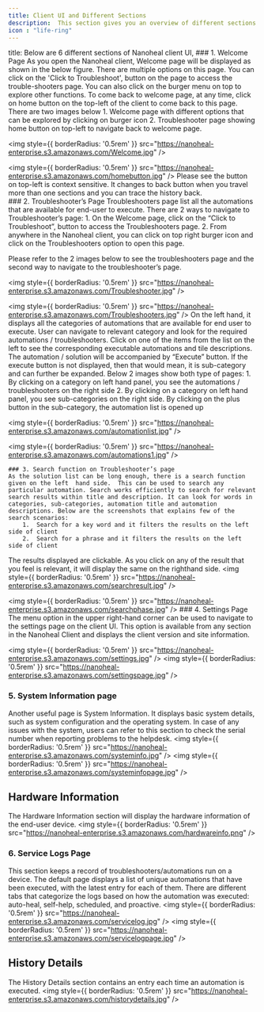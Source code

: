---
title: Client UI and Different Sections
description:  This section gives you an overview of different sections in the Nanoheal Client. Once you open the client using any of  the  3 options as discussed in the  'Opening  Nanoheal  Client'  section, you will be able to access below modules in the client
icon : "life-ring" 
---

<Tabs>
  <Tab title="6 different sections">
  title: Below are 6 different sections of Nanoheal client UI,
    ### 1. Welcome Page
    As you open the Nanoheal client, Welcome page will be  displayed  as  shown  in  the  below figure. There are multiple options on this page. You can click on the 'Click to Troubleshoot', button on the page to access the trouble-shooters page. You can also click on the burger menu on top to explore other functions. To come back to welcome page, at any time, click on home button on the top-left of the client to come back to this page. There are two images below
        1.	Welcome page with different options that can be explored by clicking on burger icon
        2.	Troubleshooter page showing home button on top-left to navigate back to welcome page.

<img
  style={{ borderRadius: '0.5rem' }}
  src="https://nanoheal-enterprise.s3.amazonaws.com/Welcome.jpg"
/>

<img
  style={{ borderRadius: '0.5rem' }}
  src="https://nanoheal-enterprise.s3.amazonaws.com/homebutton.jpg"
/>
Please see the button on top-left is context sensitive. It changes to back button when you travel more than one sections and you can trace the history back.    
    ### 2. Troubleshooter’s Page
    Troubleshooters page list all the automations that are available for end-user to execute. There are 2 ways to navigate to Troubleshooter’s page:
      1.	On the Welcome page, click on the “Click to Troubleshoot”, button to access the Troubleshooters page.
      2.	From anywhere in the Nanoheal client, you can click on top right burger icon and click on the Troubleshooters option to open this page.

Please refer to the 2 images below to see the troubleshooters page and the second  way  to navigate to the troubleshooter’s page.

<img
  style={{ borderRadius: '0.5rem' }}
  src="https://nanoheal-enterprise.s3.amazonaws.com/Troubleshooter.jpg"
/>

<img
  style={{ borderRadius: '0.5rem' }}
  src="https://nanoheal-enterprise.s3.amazonaws.com/Troubleshooters.jpg"
/>
On the left hand, it displays all the categories of automations  that  are  available  for  end  user  to execute. User can navigate to relevant category and look for the  required  automations  / troubleshooters. Click on one of the items from the list on the left to see the corresponding executable automations and tile descriptions. The automation / solution will be accompanied by “Execute” button. If the execute button is not displayed, then that would mean, it is sub-category and can further be expanded. Below 2 images show both type of pages:
    1.	By clicking on a category on left hand panel, you see the automations / troubleshooters on the right side
    2.	By clicking on a category on left hand panel, you see sub-categories on the right side. By clicking on the plus button in the sub-category, the automation list is opened up

<img
  style={{ borderRadius: '0.5rem' }}
  src="https://nanoheal-enterprise.s3.amazonaws.com/automationlist.jpg"
/>

<img
  style={{ borderRadius: '0.5rem' }}
  src="https://nanoheal-enterprise.s3.amazonaws.com/automations1.jpg"
/>

    ### 3. Search function on Troubleshooter’s page
    As the solution list can be long enough, there is a search function given on the left  hand side.  This can be used to search any particular automation. Search works efficiently to search for relevant search results within title and description. It can look for words in categories, sub-categories, automation title and automation descriptions. Below are the screenshots that explains few of the search scenarios:
        1.	Search for a key word and it filters the results on the left side of client
        2.	Search for a phrase and it filters the results on the left side of client

The results displayed are clickable. As you click on any of the result that you feel is relevant, it will display the same on the righthand side.
<img
  style={{ borderRadius: '0.5rem' }}
  src="https://nanoheal-enterprise.s3.amazonaws.com/searchresult.jpg"
/>

<img
  style={{ borderRadius: '0.5rem' }}
  src="https://nanoheal-enterprise.s3.amazonaws.com/searchphase.jpg"
/>
    ### 4. Settings Page
The menu option in the upper right-hand corner can be used to navigate to the settings page on the client UI. This option is available from any section in the Nanoheal Client and displays the client version and site information.

<img
  style={{ borderRadius: '0.5rem' }}
  src="https://nanoheal-enterprise.s3.amazonaws.com/settings.jpg"
/>
<img
  style={{ borderRadius: '0.5rem' }}
  src="https://nanoheal-enterprise.s3.amazonaws.com/settingspage.jpg"
/>  
### 5. System Information page
Another useful page is System Information. It displays basic system details, such as system configuration and the operating system. In case of any issues with the system, users can refer to this section to check the serial number when reporting problems to the helpdesk.
<img
  style={{ borderRadius: '0.5rem' }}
  src="https://nanoheal-enterprise.s3.amazonaws.com/systeminfo.jpg"
/>
<img
  style={{ borderRadius: '0.5rem' }}
  src="https://nanoheal-enterprise.s3.amazonaws.com/systeminfopage.jpg"
/>  
## Hardware Information
The Hardware Information section will display the hardware information of the end-user device.
<img
  style={{ borderRadius: '0.5rem' }}
  src="https://nanoheal-enterprise.s3.amazonaws.com/hardwareinfo.png"
/>
### 6. Service Logs Page
This section keeps a record of troubleshooters/automations run on a device. The default page displays a list of unique automations that have been executed, with the latest entry for each of them. There are different tabs that categorize the logs based on how the automation was executed: auto-heal, self-help, scheduled, and proactive.
<img
  style={{ borderRadius: '0.5rem' }}
  src="https://nanoheal-enterprise.s3.amazonaws.com/servicelog.jpg"
/>
<img
  style={{ borderRadius: '0.5rem' }}
  src="https://nanoheal-enterprise.s3.amazonaws.com/servicelogpage.jpg"
/>  
## History Details
The History Details section contains an entry each time an automation is executed.
<img
  style={{ borderRadius: '0.5rem' }}
  src="https://nanoheal-enterprise.s3.amazonaws.com/historydetails.jpg"
/>
</Tab>
</Tabs>